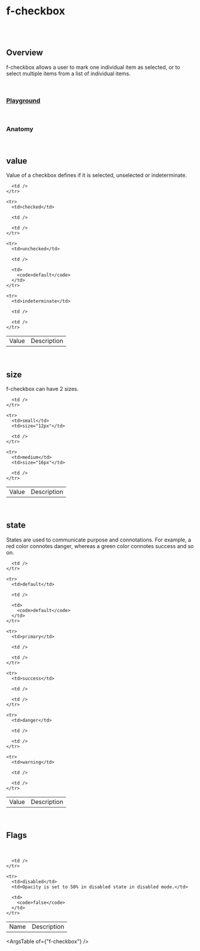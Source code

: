 
<Meta of={FCheckboxStories} />

# f-checkbox

<br />

<br />

## Overview

<f-divider />

f-checkbox allows a user to mark one individual item as selected, or to select multiple items from a list of individual items.

<br />

### [Playground](/story/components-f-checkbox--playground)

<Canvas>
	<Story of={FCheckboxStories.Playground} />
</Canvas>

<br />

### Anatomy

<f-divider />

<Story of={FCheckboxStories.Anatomy} />

<br />

## value

Value of a checkbox defines if it is selected, unselected or indeterminate.

<Canvas>
	<Story of={FCheckboxStories.Value} />
</Canvas>

<table className="custom-table">
  <tbody>
    <tr>
      <td>Value</td>
      <td>Description</td>

      <td />
    </tr>

    <tr>
      <td>checked</td>

      <td />

      <td />
    </tr>

    <tr>
      <td>unchecked</td>

      <td />

      <td>
        <code>default</code>
      </td>
    </tr>

    <tr>
      <td>indeterminate</td>

      <td />

      <td />
    </tr>

  </tbody>
</table>

<br />

## size

<f-divider />

f-checkbox can have 2 sizes.

<Canvas>
	<Story of={FCheckboxStories.Size} />
</Canvas>

<table className="custom-table">
  <tbody>
    <tr>
      <td>Value</td>
      <td>Description</td>

      <td />
    </tr>

    <tr>
      <td>small</td>
      <td>size="12px"</td>

      <td />
    </tr>

    <tr>
      <td>medium</td>
      <td>size="16px"</td>

      <td />
    </tr>

  </tbody>
</table>

<br />

## state

<f-divider />

States are used to communicate purpose and connotations. For example, a red color connotes danger, whereas a green color connotes success and so on.

<Canvas>
	<Story of={FCheckboxStories.State} />
</Canvas>

<table className="custom-table">
  <tbody>
    <tr>
      <td>Value</td>
      <td>Description</td>

      <td />
    </tr>

    <tr>
      <td>default</td>

      <td />

      <td>
        <code>default</code>
      </td>
    </tr>

    <tr>
      <td>primary</td>

      <td />

      <td />
    </tr>

    <tr>
      <td>success</td>

      <td />

      <td />
    </tr>

    <tr>
      <td>danger</td>

      <td />

      <td />
    </tr>

    <tr>
      <td>warning</td>

      <td />

      <td />
    </tr>

  </tbody>
</table>

<br />

## Flags

<f-divider />

<br />

<Canvas>
	<Story of={FCheckboxStories.Flags} />
</Canvas>

<table className="custom-table">
  <tbody>
    <tr>
      <td>Name</td>
      <td>Description</td>

      <td />
    </tr>

    <tr>
      <td>disabled</td>
      <td>Opacity is set to 50% in disabled state in disabled mode.</td>

      <td>
        <code>false</code>
      </td>
    </tr>

  </tbody>
</table>

<ArgsTable of={"f-checkbox"} />

